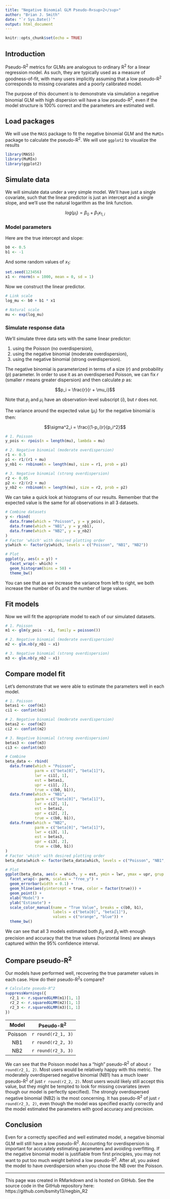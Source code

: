 ```yaml
---
title: "Negative Binomial GLM Pseudo-R<sup>2</sup>"
author: "Brian J. Smith"
date: "`r Sys.Date()`"
output: html_document
---
```


```r
knitr::opts_chunk$set(echo = TRUE)
```

## Introduction

Pseudo-R^2^ metrics for GLMs are analogous to ordinary R^2^ for a linear regression model. As such, they are typically used as a measure of goodness-of-fit, with many users implicitly assuming that a low pseudo-R^2^ corresponds to missing covariates and a poorly calibrated model.

The purpose of this document is to demonstrate via simulation a negative binomial GLM with high dispersion will have a low pseudo-R^2^, even if the model structure is 100% correct and the parameters are estimated well.

## Load packages

We will use the `MASS` package to fit the negative binomial GLM and the `MuMIn` package to calculate the pseudo-R^2^. We will use `ggplot2` to visualize the results

```r
library(MASS)
library(MuMIn)
library(ggplot2)
```

## Simulate data

We will simulate data under a very simple model. We'll have just a single covariate, such that the linear predictor is just an intercept and a single slope, and we'll use the natural logarithm as the link function.

$$log(\mu_i) = \beta_0 + \beta_1 x_{1, i}$$

### Model parameters

Here are the true intercept and slope:

```r
b0 <- 0.5
b1 <- -1
```

And some random values of $x_1$:

```r
set.seed(123456)
x1 <- rnorm(n = 1000, mean = 0, sd = 1)
```

Now we construct the linear predictor.

```r
# Link scale
log_mu <- b0 + b1 * x1

# Natural scale
mu <- exp(log_mu)
```

### Simulate response data

We'll simulate three data sets with the same linear predictor:

1. using the Poisson (no overdispersion),
2. using the negative binomial (moderate overdispersion),
3. using the negative binomial (strong overdispersion).

The negative binomial is parameterized in terms of a size ($r$) and probability ($p$) parameter. In order to use it as an overdispersed Poisson, we can fix $r$ (smaller $r$ means greater dispersion) and then calculate $p$ as:

$$p_i = \frac{r}{r + \mu_i}$$

Note that $p_i$ and $\mu_i$ have an observation-level subscript ($i$), but $r$ does not.

The variance around the expected value ($\mu_i$) for the negative binomial is then:

$$\sigma^2_i = \frac{(1-p_i)r}{p_i^2}$$

```r
# 1. Poisson
y_pois <- rpois(n = length(mu), lambda = mu)

# 2. Negative binomial (moderate overdispersion)
r1 <- 0.5
p1 <- r1/(r1 + mu)
y_nb1 <- rnbinom(n = length(mu), size = r1, prob = p1)

# 3. Negative binomial (strong overdispersion)
r2 <- 0.05
p2 <- r2/(r2 + mu)
y_nb2 <- rnbinom(n = length(mu), size = r2, prob = p2)
```

We can take a quick look at histograms of our results. Remember that the expected value is the same for all observations in all 3 datasets.

```r
# Combine datasets
y <- rbind(
  data.frame(which = "Poisson", y = y_pois),
  data.frame(which = "NB1", y = y_nb1),
  data.frame(which = "NB2", y = y_nb2)
)
# Factor 'which' with desired plotting order
y$which <- factor(y$which, levels = c("Poisson", "NB1", "NB2"))

# Plot
ggplot(y, aes(x = y)) +
  facet_wrap(~ which) +
  geom_histogram(bins = 50) +
  theme_bw()
```

You can see that as we increase the variance from left to right, we both increase the number of 0s and the number of large values.

## Fit models

Now we will fit the appropriate model to each of our simulated datasets.

```r
# 1. Poisson
m1 <- glm(y_pois ~ x1, family = poisson())

# 2. Negative binomial (moderate overdispersion)
m2 <- glm.nb(y_nb1 ~ x1)

# 3. Negative binomial (strong overdispersion)
m3 <- glm.nb(y_nb2 ~ x1)
```

## Compare model fit

Let's demonstrate that we were able to estimate the parameters well in each model.

```r
# 1. Poisson
betas1 <- coef(m1)
ci1 <- confint(m1)

# 2. Negative binomial (moderate overdispersion)
betas2 <- coef(m2)
ci2 <- confint(m2)

# 3. Negative binomial (strong overdispersion)
betas3 <- coef(m3)
ci3 <- confint(m3)

# Combine
beta_data <- rbind(
  data.frame(which = "Poisson",
             parm = c("beta[0]", "beta[1]"),
             lwr = ci1[, 1],
             est = betas1,
             upr = ci1[, 2],
             true = c(b0, b1)),
  data.frame(which = "NB1",
             parm = c("beta[0]", "beta[1]"),
             lwr = ci2[, 1],
             est = betas2,
             upr = ci2[, 2],
             true = c(b0, b1)),
  data.frame(which = "NB2",
             parm = c("beta[0]", "beta[1]"),
             lwr = ci3[, 1],
             est = betas3,
             upr = ci3[, 2],
             true = c(b0, b1))
)
# Factor 'which' with desired plotting order
beta_data$which <- factor(beta_data$which, levels = c("Poisson", "NB1", "NB2"))

# Plot
ggplot(beta_data, aes(x = which, y = est, ymin = lwr, ymax = upr, grup = which)) +
  facet_wrap(~ parm, scales = "free_y") +
  geom_errorbar(width = 0.1) +
  geom_hline(aes(yintercept = true, color = factor(true))) +
  geom_point() +
  xlab("Model") +
  ylab("Estimate") +
  scale_color_manual(name = "True Value", breaks = c(b0, b1), 
                     labels = c("beta[0]", "beta[1]"),
                     values = c("orange", "blue")) +
  theme_bw()
```

We can see that all 3 models estimated both $\beta_0$ and $\beta_1$ with enough precision and accuracy that the true values (horizontal lines) are always captured within the 95% confidence interval.

## Compare pseudo-R^2^

Our models have performed well, recovering the true parameter values in each case. How do their pseudo-R^2^s compare?

```r
# Calculate pseudo-R^2
suppressWarnings({
  r2_1 <- r.squaredGLMM(m1)[1, 1]
  r2_2 <- r.squaredGLMM(m2)[1, 1]
  r2_3 <- r.squaredGLMM(m3)[1, 1]
})

```

| Model   | Pseudo-R^2^        |
|:-------:|:------------------:|
| Poisson | `r round(r2_1, 3)` |
| NB1     | `r round(r2_2, 3)` |
| NB2     | `r round(r2_3, 3)` |

We can see that the Poisson model has a "high" pseudo-R^2^ of about `r round(r2_1, 2)`. Most users would be relatively happy with this metric. The moderately overdispersed negative binomial (NB1) has a much lower pseudo-R^2^ of just `r round(r2_2, 2)`. Most users would likely still accept this value, but they might be tempted to look for missing covariates (even though our model is perfectly specified). The strongly overdispersed negative binomial (NB2) is the most concerning. It has pseudo-R^2^ of just `r round(r2_3, 2)`, even though the model was specified exactly correctly and the model estimated the parameters with good accuracy and precision.

## Conclusion

Even for a correctly specified and well estimated model, a negative binomial GLM will still have a low pseudo-R^2^. Accounting for overdispersion is important for accurately estimating parameters and avoiding overfitting. If the negative binomial model is justifiable from first principles, you may not want to put too much weight behind a low pseudo-R^2^. After all, you asked the model to have overdispersion when you chose the NB over the Poisson.

---

This page was created in RMarkdown and is hosted on GitHub. See the source code in the GitHub repository here:
https://github.com/bsmity13/negbin_R2